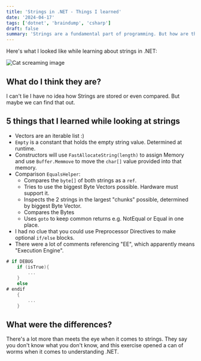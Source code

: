 ```yaml
---
title: 'Strings in .NET - Things I learned'
date: '2024-04-17'
tags: ['dotnet', 'braindump', 'csharp']
draft: false
summary: 'Strings are a fundamental part of programming. But how are they stored and compared in .NET?'
---
```


Here's what I looked like while learning about strings in .NET:

![Cat screaming image](/static/images/blog/cat-cry.jpg)

## What do I think they are?
I can't lie I have no idea how Strings are stored or even compared. But maybe we can find that out.

## 5 things that I learned while looking at strings
- Vectors are an iterable list :)
- `Empty` is a constant that holds the empty string value. Determined at runtime.
- Constructors will use `FastAllocateString(length)` to assign Memory and use `Buffer.Memmove` to move the `char[]` value provided into that memory.
- Comparison `EqualsHelper`:
  - Compares the `byte[]` of both strings as a `ref`.
  - Tries to use the biggest Byte Vectors possible. Hardware must support it.
  - Inspects the 2 strings in the largest "chunks" possible, determined by biggest Byte Vector.
  - Compares the Bytes
  - Uses `goto` to keep common returns e.g. NotEqual or Equal in one place.
- I had no clue that you could use Preprocessor Directives to make optional `if/else` blocks.
- There were a lot of comments referencing "EE", which apparently means "Execution Engine".

``` csharp 
# if DEBUG
    if (isTrue){
        ...
    }
    else
# endif
    {
        ...
    }
```

## What were the differences?
There's a lot more than meets the eye when it comes to strings. They say you don't know what you don't know, and this exercise opened a can of worms when it comes to understanding .NET.
